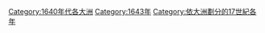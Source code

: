 [[Category:1640年代各大洲|Category:1640年代各大洲]]
[[Category:1643年|Category:1643年]]
[[Category:依大洲劃分的17世紀各年|Category:依大洲劃分的17世紀各年]]